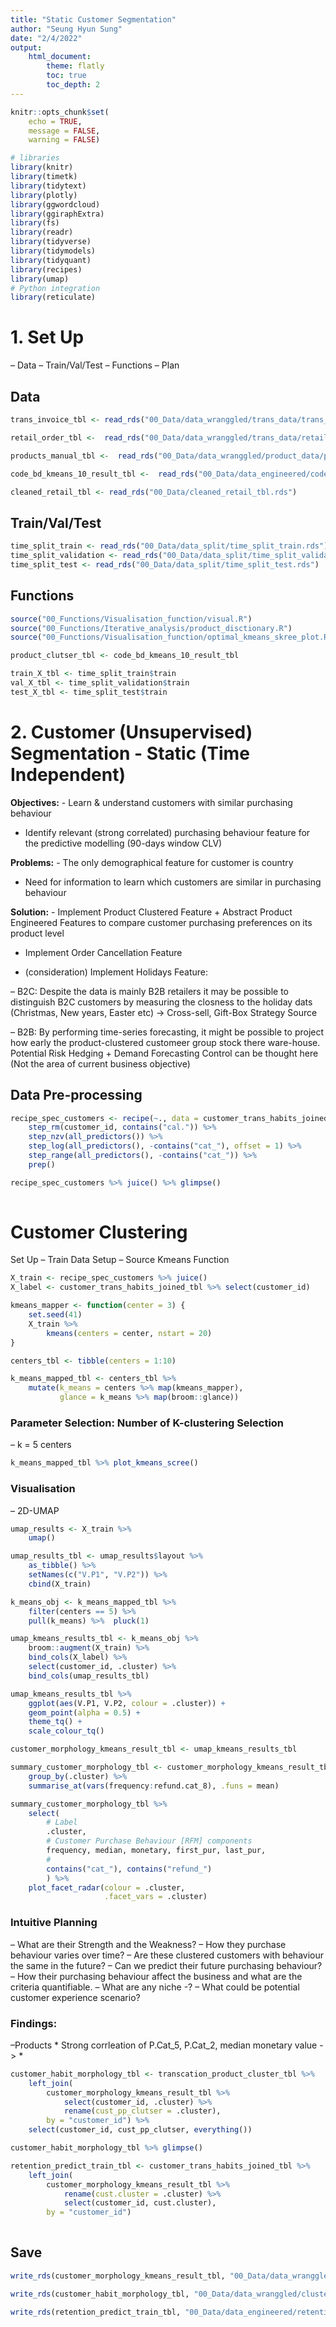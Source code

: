 ```yaml
---
title: "Static Customer Segmentation"
author: "Seung Hyun Sung"
date: "2/4/2022"
output: 
    html_document:
        theme: flatly
        toc: true
        toc_depth: 2
---
```


```r
knitr::opts_chunk$set(
    echo = TRUE,
    message = FALSE,
    warning = FALSE)
```


```r
# libraries
library(knitr)
library(timetk)
library(tidytext)
library(plotly)
library(ggwordcloud)
library(ggiraphExtra)
library(fs)
library(readr)
library(tidyverse)
library(tidymodels)
library(tidyquant)
library(recipes)
library(umap)
# Python integration 
library(reticulate)
```


# 1. Set Up 
-- Data 
-- Train/Val/Test
-- Functions 
-- Plan 


## Data 
```r
trans_invoice_tbl <- read_rds("00_Data/data_wranggled/trans_data/trans_invoice_tbl.rds")

retail_order_tbl <-  read_rds("00_Data/data_wranggled/trans_data/retail_order_tbl.rds")

products_manual_tbl <-  read_rds("00_Data/data_wranggled/product_data/products_manual_tbl.rds")

code_bd_kmeans_10_result_tbl <-  read_rds("00_Data/data_engineered/code_bd_kmeans_10_result_tbl.rds")

cleaned_retail_tbl <- read_rds("00_Data/cleaned_retail_tbl.rds")
```

## Train/Val/Test
```r
time_split_train <- read_rds("00_Data/data_split/time_split_train.rds")
time_split_validation <- read_rds("00_Data/data_split/time_split_validation.rds")
time_split_test <- read_rds("00_Data/data_split/time_split_test.rds")
```


## Functions 
```r
source("00_Functions/Visualisation_function/visual.R")
source("00_Functions/Iterative_analysis/product_disctionary.R")
source("00_Functions/Visualisation_function/optimal_kmeans_skree_plot.R")
```


```r
product_clutser_tbl <- code_bd_kmeans_10_result_tbl

train_X_tbl <- time_split_train$train
val_X_tbl <- time_split_validation$train
test_X_tbl <- time_split_test$train
```


# 2. Customer (Unsupervised) Segmentation - Static (Time Independent) 

__Objectives:__ 
- Learn & understand customers with similar purchasing behaviour

- Identify relevant (strong correlated) purchasing behaviour feature for the predictive modelling (90-days window CLV)

<!-- __Hypothesis:__ -->
<!-- - Similar Products Embeds Similar Word Token -->
<!-- - Similar Products Have Similar Price Variations -->
<!-- - Similar Products Have Similar Stock Codes (digits) -->

<!-- __Algorithm:__ -->
<!-- - Kmeans: Distance-Based Metric Learning -->
<!-- - DBSCAN:  Density-Based Metric Learning -->


__Problems:__
- The only demographical feature for customer is country 

- Need for information to learn which customers are similar in purchasing behaviour 

__Solution:__
- Implement Product Clustered Feature + Abstract Product Engineered Features to compare customer purchasing preferences on its product level

- Implement Order Cancellation Feature

- (consideration) Implement Holidays Feature: 

-- B2C: Despite the data is mainly B2B retailers it may be possible to distinguish B2C customers by measuring the closness to the holiday dats (Christmas, New years, Easter etc) -> Cross-sell, Gift-Box Strategy Source

-- B2B: By performing time-series forecasting, it might be possible to project how early the product-clustered customeer group stock there ware-house. Potential Risk Hedging + Demand Forecasting Control can be thought here (Not the area of current business objective)



## Data Pre-processing 

```r

recipe_spec_customers <- recipe(~., data = customer_trans_habits_joined_tbl) %>% 
    step_rm(customer_id, contains("cal.")) %>% 
    step_nzv(all_predictors()) %>% 
    step_log(all_predictors(), -contains("cat_"), offset = 1) %>% 
    step_range(all_predictors(), -contains("cat_")) %>% 
    prep() 

recipe_spec_customers %>% juice() %>% glimpse()
    
```


# Customer Clustering 
Set Up
-- Train Data Setup
-- Source Kmeans Function 

```r
X_train <- recipe_spec_customers %>% juice() 
X_label <- customer_trans_habits_joined_tbl %>% select(customer_id)
```


```r
kmeans_mapper <- function(center = 3) {
    set.seed(41)
    X_train %>%
        kmeans(centers = center, nstart = 20)
}

centers_tbl <- tibble(centers = 1:10)

k_means_mapped_tbl <- centers_tbl %>% 
    mutate(k_means = centers %>% map(kmeans_mapper),
           glance = k_means %>% map(broom::glance))
```


### Parameter Selection: Number of K-clustering Selection 
-- k = 5 centers 
```r
k_means_mapped_tbl %>% plot_kmeans_scree()
```

### Visualisation 
-- 2D-UMAP
```r
umap_results <- X_train %>% 
    umap()

umap_results_tbl <- umap_results$layout %>% 
    as_tibble() %>% 
    setNames(c("V.P1", "V.P2")) %>% 
    cbind(X_train)
```


```r
k_means_obj <- k_means_mapped_tbl %>% 
    filter(centers == 5) %>% 
    pull(k_means) %>%  pluck(1)

umap_kmeans_results_tbl <- k_means_obj %>% 
    broom::augment(X_train) %>% 
    bind_cols(X_label) %>% 
    select(customer_id, .cluster) %>% 
    bind_cols(umap_results_tbl)

umap_kmeans_results_tbl %>% 
    ggplot(aes(V.P1, V.P2, colour = .cluster)) +
    geom_point(alpha = 0.5) +
    theme_tq() +
    scale_colour_tq()
```


```r
customer_morphology_kmeans_result_tbl <- umap_kmeans_results_tbl
```


```r
summary_customer_morphology_tbl <- customer_morphology_kmeans_result_tbl %>% 
    group_by(.cluster) %>% 
    summarise_at(vars(frequency:refund.cat_8), .funs = mean)
```


```r
summary_customer_morphology_tbl %>% 
    select(
        # Label 
        .cluster,
        # Customer Purchase Behaviour [RFM] components 
        frequency, median, monetary, first_pur, last_pur,
        # 
        contains("cat_"), contains("refund_")
        ) %>% 
    plot_facet_radar(colour = .cluster,
                     .facet_vars = .cluster)
```




### Intuitive Planning 
-- What are their Strength and the Weakness?
-- How they purchase behaviour varies over time?
-- Are these clustered customers with behaviour the same in the future?
-- Can we predict their future purchasing behaviour?
-- How their purchasing behaviour affect the business and what are the criteria quantifiable. 
-- What are any niche -?
-- What could be potential customer experience scenario? 



### Findings:
--Products 
* Strong corrleation of P.Cat_5, P.Cat_2, median monetary value -> 
* 
```r
customer_habit_morphology_tbl <- transcation_product_cluster_tbl %>% 
    left_join(
        customer_morphology_kmeans_result_tbl %>% 
            select(customer_id, .cluster) %>% 
            rename(cust_pp_clutser = .cluster),
        by = "customer_id") %>% 
    select(customer_id, cust_pp_clutser, everything()) 

customer_habit_morphology_tbl %>% glimpse()

```


```r
retention_predict_train_tbl <- customer_trans_habits_joined_tbl %>% 
    left_join(
        customer_morphology_kmeans_result_tbl %>% 
            rename(cust.cluster = .cluster) %>% 
            select(customer_id, cust.cluster),
        by = "customer_id") 
    
```


## Save 

```r
write_rds(customer_morphology_kmeans_result_tbl, "00_Data/data_wranggled/cluster_data/customer_morphology_kmeans_result_tbl.rds")

write_rds(customer_habit_morphology_tbl, "00_Data/data_wranggled/cluster_data/customer_habit_morphology_tbl.rds")

write_rds(retention_predict_train_tbl, "00_Data/data_engineered/retention_predict_train_tbl.rds")


```



